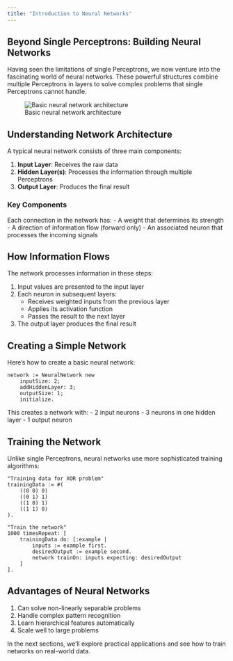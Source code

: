 ```yaml
---
title: "Introduction to Neural Networks"
---
```


## Beyond Single Perceptrons: Building Neural Networks

Having seen the limitations of single Perceptrons, we now venture into the fascinating world of neural networks. These powerful structures combine multiple Perceptrons in layers to solve complex problems that single Perceptrons cannot handle.

![Basic neural network architecture](attach/2021-AI-General.041.png)

## Understanding Network Architecture

A typical neural network consists of three main components:

1. **Input Layer**: Receives the raw data
2. **Hidden Layer(s)**: Processes the information through multiple Perceptrons
3. **Output Layer**: Produces the final result

### Key Components

Each connection in the network has:
- A weight that determines its strength
- A direction of information flow (forward only)
- An associated neuron that processes the incoming signals

## How Information Flows

The network processes information in these steps:

1. Input values are presented to the input layer
2. Each neuron in subsequent layers:
   - Receives weighted inputs from the previous layer
   - Applies its activation function
   - Passes the result to the next layer
3. The output layer produces the final result

## Creating a Simple Network

Here's how to create a basic neural network:

```pharo
network := NeuralNetwork new
    inputSize: 2;
    addHiddenLayer: 3;
    outputSize: 1;
    initialize.
```

This creates a network with:
- 2 input neurons
- 3 neurons in one hidden layer
- 1 output neuron

## Training the Network

Unlike single Perceptrons, neural networks use more sophisticated training algorithms:

```pharo
"Training data for XOR problem"
trainingData := #(
    ((0 0) 0)
    ((0 1) 1)
    ((1 0) 1)
    ((1 1) 0)
).

"Train the network"
1000 timesRepeat: [
    trainingData do: [:example |
        inputs := example first.
        desiredOutput := example second.
        network trainOn: inputs expecting: desiredOutput
    ]
].
```

## Advantages of Neural Networks

1. Can solve non-linearly separable problems
2. Handle complex pattern recognition
3. Learn hierarchical features automatically
4. Scale well to large problems

In the next sections, we'll explore practical applications and see how to train networks on real-world data.